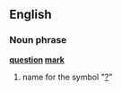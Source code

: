 ==English=={{Punctuation marks}}
===Noun phrase===
'''[[question]] [[mark]]'''

# name for the symbol "[[?]]"